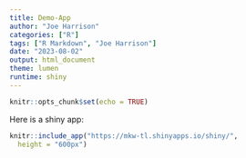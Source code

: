 ```yaml
---
title: Demo-App
author: "Joe Harrison"
categories: ["R"]
tags: ["R Markdown", "Joe Harrison"]
date: "2023-08-02"
output: html_document
theme: lumen
runtime: shiny
---
```


```r
knitr::opts_chunk$set(echo = TRUE)
```

Here is a shiny app:

```r
knitr::include_app("https://mkw-tl.shinyapps.io/shiny/",
  height = "600px")
```